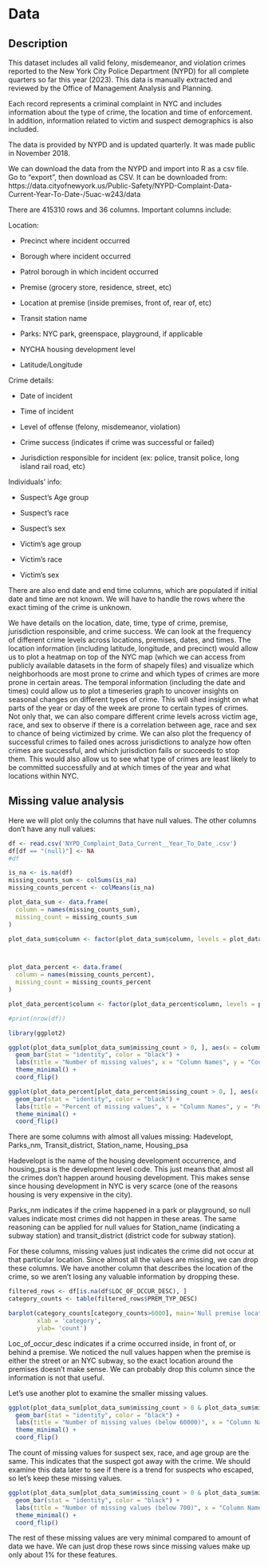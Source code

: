 # Data

## Description



This dataset includes all valid felony, misdemeanor, and violation crimes reported to the New York City Police Department (NYPD) for all complete quarters so far this year (2023). This data is manually extracted and reviewed by the Office of Management Analysis and Planning. 

Each record represents a criminal complaint in NYC and includes information about the type of crime, the location and time of enforcement. In addition, information related to victim and suspect demographics is also included. 

The data is provided by NYPD and is updated quarterly. It was made public in November 2018.

We can download the data from the NYPD and import into R as a csv file. Go to "export", then download as CSV. It can be downloaded from: https://data.cityofnewyork.us/Public-Safety/NYPD-Complaint-Data-Current-Year-To-Date-/5uac-w243/data


There are 415310 rows and 36 columns. Important columns include:

Location:

- Precinct where incident occurred

- Borough where incident occurred

- Patrol borough in which incident occurred

- Premise (grocery store, residence, street, etc)

- Location at premise (inside premises, front of, rear of, etc)

- Transit station name

- Parks: NYC park, greenspace, playground, if applicable

- NYCHA housing development level

- Latitude/Longitude

Crime details:

- Date of incident

- Time of incident

- Level of offense (felony, misdemeanor, violation)

- Crime success (indicates if crime was successful or failed)

- Jurisdiction responsible for incident (ex: police, transit police, long island rail road, etc)

Individuals' info:

- Suspect's Age group

- Suspect's race

- Suspect's sex

- Victim's age group

- Victim's race

- Victim's sex


There are also end date and end time columns, which are populated if initial date and time are not known. 
We will have to handle the rows where the exact timing of the crime is unknown.



We have details on the location, date, time, type of crime, premise, jurisdiction responsible, and crime success.
We can look at the frequency of different crime levels across locations, premises, dates, and times.
The location information (including latitude, longitude, and precinct) would allow us to plot a heatmap on top of the NYC map (which we can access from publicly available datasets in the form of shapely files) and visualize which neighborhoods are most prone to crime and which types of crimes are more prone in certain areas. 
The temporal information (including the date and times) could allow us to plot a timeseries graph to uncover insights on seasonal changes on different types of crime. This will shed insight on what parts of the year or day of the week are prone to certain types of crimes.
Not only that, we can also compare different crime levels across victim age, race, and sex to observe if there is a correlation between age, race and sex to chance of being victimized by crime.
We can also plot the frequency of successful crimes to failed ones across jurisdictions to analyze how often crimes are successful, and which jurisdiction fails or succeeds to stop them. This would also allow us to see what type of crimes are least likely to be committed successfully and at which times of the year and what locations within NYC.


## Missing value analysis

Here we will plot only the columns that have null values. The other columns don't have any null values:


```r
df <- read.csv('NYPD_Complaint_Data_Current__Year_To_Date_.csv')
df[df == "(null)"] <- NA
#df
```

```r
is_na <- is.na(df)
missing_counts_sum <- colSums(is_na)
missing_counts_percent <- colMeans(is_na)

plot_data_sum <- data.frame(
  column = names(missing_counts_sum),
  missing_count = missing_counts_sum
)

plot_data_sum$column <- factor(plot_data_sum$column, levels = plot_data_sum$column[order(plot_data_sum$missing_count)])



plot_data_percent <- data.frame(
  column = names(missing_counts_percent),
  missing_count = missing_counts_percent
)

plot_data_percent$column <- factor(plot_data_percent$column, levels = plot_data_percent$column[order(plot_data_percent$missing_count)])
```


```r
#print(nrow(df))
```


```r
library(ggplot2)

ggplot(plot_data_sum[plot_data_sum$missing_count > 0, ], aes(x = column, y = missing_count)) +
  geom_bar(stat = "identity", color = "black") +
  labs(title = "Number of missing values", x = "Column Names", y = "Counts") +
  theme_minimal() +
  coord_flip()

ggplot(plot_data_percent[plot_data_percent$missing_count > 0, ], aes(x = column, y = missing_count)) +
  geom_bar(stat = "identity", color = "black") +
  labs(title = "Percent of missing values", x = "Column Names", y = "Percentage") +
  theme_minimal() +
  coord_flip()


```
There are some columns with almost all values missing: Hadevelopt, Parks_nm, Transit_district, Station_name, Housing_psa

Hadevelopt is the name of the housing development occurrence, and housing_psa is the development level code. This just means that almost all the crimes don't happen around housing development. This makes sense since housing development in NYC is very scarce (one of the reasons housing is very expensive in the city).

Parks_nm indicates if the crime happened in a park or playground, so null values indicate most crimes did not happen in these areas. The same reasoning can be applied for null values for Station_name (indicating a subway station) and transit_district (district code for subway station).

For these columns, missing values just indicates the crime did not occur at that particular location. Since almost all the values are missing, we can drop these columns. We have another column that describes the location of the crime, so we aren't losing any valuable information by dropping these.



```r
filtered_rows <- df[is.na(df$LOC_OF_OCCUR_DESC), ]
category_counts <- table(filtered_rows$PREM_TYP_DESC)

barplot(category_counts[category_counts>6000], main='Null premise location occurrences',
        xlab = 'category',
        ylab= 'count')


```
Loc_of_occur_desc indicates if a crime occurred inside, in front of, or behind a premise. We noticed the null values happen when the premise is either the street or an NYC subway, so the exact location around the premises doesn't make sense. We can probably drop this column since the information is not that useful.


Let's use another plot to examine the smaller missing values.

```r
ggplot(plot_data_sum[plot_data_sum$missing_count > 0 & plot_data_sum$missing_count < 60000, ], aes(x = column, y = missing_count)) +
  geom_bar(stat = "identity", color = "black") +
  labs(title = "Number of missing values (below 60000)", x = "Column Names", y = "Counts") +
  theme_minimal() +
  coord_flip()


```
The count of missing values for suspect sex, race, and age group are the same. This indicates that the suspect got away with the crime. We should examine this data later to see if there is a trend for suspects who escaped, so let's keep these missing values.


```r
ggplot(plot_data_sum[plot_data_sum$missing_count > 0 & plot_data_sum$missing_count < 700, ], aes(x = column, y = missing_count)) +
  geom_bar(stat = "identity", color = "black") +
  labs(title = "Number of missing values (below 700)", x = "Column Names", y = "Counts") +
  theme_minimal() +
  coord_flip()
```

The rest of these missing values are very minimal compared to amount of data we have. We can just drop these rows since missing values make up only about 1% for these features.









